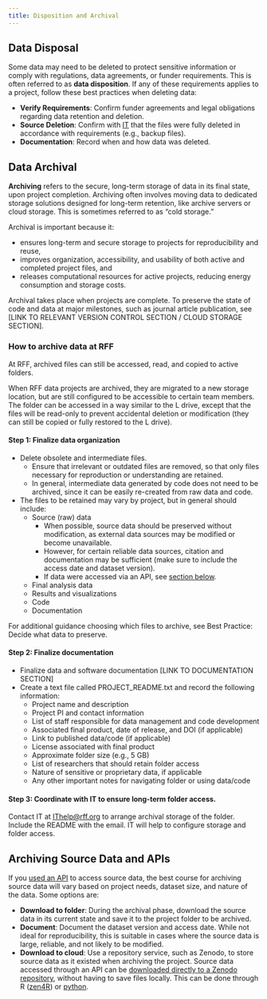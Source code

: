 ```yaml
---
title: Disposition and Archival
---
```


## Data Disposal

Some data may need to be deleted to protect sensitive information or comply with regulations, data agreements, or funder requirements. This is often referred to as __data disposition__. If any of these requirements applies to a project, follow these best practices when deleting data:

* __Verify Requirements__: Confirm funder agreements and legal obligations regarding data retention and deletion.
* __Source Deletion__: Confirm with [IT](mailto:ithelp@rff.org) that the files were fully deleted in accordance with requirements (e.g., backup files).
* __Documentation__: Record when and how data was deleted.


## Data Archival

__Archiving__ refers to the secure, long-term storage of data in its final state, upon project completion.
Archiving often involves moving data to dedicated storage solutions designed for long-term retention, like archive servers or cloud storage.
This is sometimes referred to as “cold storage.” 

Archival is important because it:

* ensures long-term and secure storage to projects for reproducibility and reuse,
* improves organization, accessibility, and usability of both active and completed project files, and
* releases computational resources for active projects, reducing energy consumption and storage costs.

::: {.callout-note}
Archival takes place when projects are complete. To preserve the state of code and data at major milestones, such as journal article publication, see [LINK TO RELEVANT VERSION CONTROL SECTION / CLOUD STORAGE SECTION].
:::

### How to archive data at RFF

::: {.callout-note}
At RFF, archived files can still be accessed, read, and copied to active folders.
:::

When RFF data projects are archived, they are migrated to a new storage location, but are still configured to be accessible to certain team members.
The folder can be accessed in a way similar to the L drive, except that the files will be read-only to prevent accidental deletion or modification (they can still be copied or fully restored to the L drive).

#### Step 1: Finalize data organization

* Delete obsolete and intermediate files. 
  * Ensure that irrelevant or outdated files are removed, so that only files necessary for reproduction or understanding are retained.
  * In general, intermediate data generated by code does not need to be archived, since it can be easily re-created from raw data and code.
* The files to be retained may vary by project, but in general should include:
  * Source (raw) data 
    * When possible, source data should be preserved without modification, as external data sources may be modified or become unavailable. 
    * However, for certain reliable data sources, citation and documentation may be sufficient (make sure to include the access date and dataset version).
    * If data were accessed via an API, see [section below](#archiving-source-data-and-apis).
  * Final analysis data
  * Results and visualizations
  * Code
  * Documentation

::: {.callout-note}
For additional guidance choosing which files to archive, see Best Practice: Decide what data to preserve.
:::

#### Step 2: Finalize documentation
* Finalize data and software documentation [LINK TO DOCUMENTATION SECTION]
* Create a text file called PROJECT_README.txt and record the following information:
  * Project name and description
  * Project PI and contact information
  * List of staff responsible for data management and code development 
  * Associated final product, date of release, and DOI (if applicable)
  * Link to published data/code (if applicable)
  * License associated with final product
  * Approximate folder size (e.g., 5 GB)
  * List of researchers that should retain folder access
  * Nature of sensitive or proprietary data, if applicable
  * Any other important notes for navigating folder or using data/code

#### Step 3: Coordinate with IT to ensure long-term folder access. 

Contact IT at [IThelp@rff.org](mailto:ithelp@rff.org) to arrange archival storage of the folder. Include the README with the email. IT will help to configure storage and folder access. 

## Archiving Source Data and APIs

If you [used an API](./data-storage-organization.qmd#accessing-raw-data-via-application-program-interfaces-apis) to access source data, the best course for archiving source data will vary based on project needs, dataset size, and nature of the data. Some options are:

* __Download to folder__: During the archival phase, download the source data in its current state and save it to the project folder to be archived.
* __Document__: Document the dataset version and access date. While not ideal for reproducibility, this is suitable in cases where the source data is large, reliable, and not likely to be modified. 
* __Download to cloud__: Use a repository service, such as Zenodo, to store source data as it existed when archiving the project. Source data accessed through an API can be [downloaded directly to a Zenodo repository](https://developers.zenodo.org/), without having to save files locally. This can be done through R ([zen4R](https://cran.r-project.org/web/packages/zen4R/zen4R.pdf)) or [python](https://pypi.org/project/zenodo-client/).

